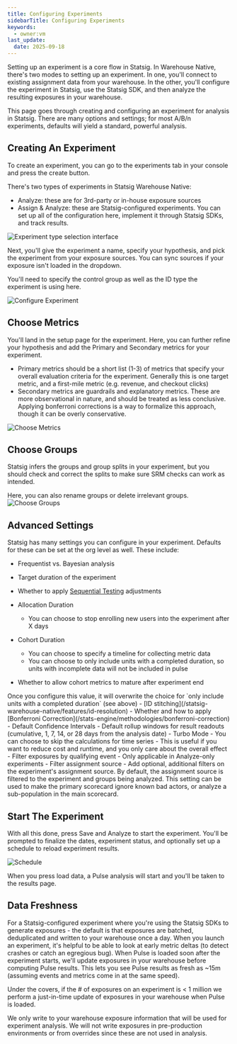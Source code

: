 ```yaml
---
title: Configuring Experiments
sidebarTitle: Configuring Experiments
keywords:
  - owner:vm
last_update:
  date: 2025-09-18
---
```


Setting up an experiment is a core flow in Statsig. In Warehouse Native, there's two modes to setting up an experiment. In one, you'll connect to existing assignment data from your warehouse. In the other, you'll configure the experiment in Statsig, use the Statsig SDK, and then analyze the resulting exposures in your warehouse.

This page goes through creating and configuring an experiment for analysis in Statsig. There are many options and settings; for most A/B/n experiments, defaults will yield a standard, powerful analysis.

## Creating An Experiment

To create an experiment, you can go to the experiments tab in your console and press the create button.

There's two types of experiments in Statsig Warehouse Native:

- Analyze: these are for 3rd-party or in-house exposure sources
- Assign & Analyze: these are Statsig-configured experiments. You can set up all of the configuration here, implement it through Statsig SDKs, and track results.

![Experiment type selection interface](https://github.com/statsig-io/docs/assets/31516123/30954be6-7c2e-48f4-8072-f196349adbc3)

Next, you'll give the experiment a name, specify your hypothesis, and pick the experiment from your exposure sources. You can sync sources
if your exposure isn't loaded in the dropdown.

You'll need to specify the control group as well as the ID type the experiment is using here.

![Configure Experiment](https://github.com/user-attachments/assets/7984bdd3-e2bf-4322-8230-18e3222077e9)

## Choose Metrics

You'll land in the setup page for the experiment. Here, you can further refine your hypothesis and add the Primary and Secondary metrics for your experiment.

- Primary metrics should be a short list (1-3) of metrics that specify your overall evaluation criteria for the experiment. Generally this is one target metric, and a first-mile metric (e.g. revenue, and checkout clicks)
- Secondary metrics are guardrails and explanatory metrics. These are more observational in nature, and should be treated as less conclusive. Applying bonferroni corrections is a way to formalize this approach, though it can be overly conservative.

![Choose Metrics](https://user-images.githubusercontent.com/102695539/264101219-396f00f6-fbdc-4944-94c0-62354eaa2980.png)

## Choose Groups

Statsig infers the groups and group splits in your experiment, but you should check and correct the splits to make sure SRM checks can work as intended.

Here, you can also rename groups or delete irrelevant groups.
![Choose Groups](https://github.com/user-attachments/assets/33de7e4f-a0f8-4fcd-bde0-850a57055b71)

## Advanced Settings

Statsig has many settings you can configure in your experiment. Defaults for these can be set at the org level as well. These include:

- Frequentist vs. Bayesian analysis
- Target duration of the experiment
- Whether to apply [Sequential Testing](/experiments-plus/sequential-testing) adjustments
- Allocation Duration
  - You can choose to stop enrolling new users into the experiment after X days
  
- Cohort Duration
  - You can choose to specify a timeline for collecting metric data
  - You can choose to only include units with a completed duration, so units with incomplete data will not be included in pulse
- Whether to allow cohort metrics to mature after experiment end

<Note>
Once you configure this value, it will overwrite the choice for `only include units with a completed duration` (see above)
</Note>
- [ID stitching](/statsig-warehouse-native/features/id-resolution)
- Whether and how to apply [Bonferroni Correction](/stats-engine/methodologies/bonferroni-correction)
- Default Confidence Intervals
- Default rollup windows for result readouts (cumulative, 1, 7, 14, or 28 days from the analysis date)
- Turbo Mode
  - You can choose to skip the calculations for time series
  - This is useful if you want to reduce cost and runtime, and you only care about the overall effect
- Filter exposures by qualifying event
  - Only applicable in Analyze-only experiments
- Filter assignment source
  - Add optional, additional filters on the experiment's assignment source. By default, the assignment source is filtered to the experiment and groups being analyzed. This setting can be used to make the primary scorecard ignore known bad actors, or analyze a sub-population in the main scorecard.

## Start The Experiment

With all this done, press Save and Analyze to start the experiment. You'll be prompted to finalize the dates, experiment status, and optionally set up a schedule to reload experiment results.

![Schedule](https://user-images.githubusercontent.com/102695539/264101192-1626481b-3c45-4622-b7c8-1e9638436a8d.png)

When you press load data, a Pulse analysis will start and you'll be taken to the results page.

## Data Freshness

For a Statsig-configured experiment where you're using the Statsig SDKs to generate exposures - the default is that exposures are batched, deduplicated and written to your warehouse once a day. When you launch an experiment, it's helpful to be able to look at early metric deltas (to detect crashes or catch an egregious bug). When Pulse is loaded soon after the experiment starts, we'll update exposures in your warehouse before computing Pulse results. This lets you see Pulse results as fresh as ~15m (assuming events and metrics come in at the same speed).

Under the covers, if the # of exposures on an experiment is < 1 million we perform a just-in-time update of exposures in your warehouse when Pulse is loaded.

<Note>
We only write to your warehouse exposure information that will be used for experiment analysis. We will not write exposures in pre-production environments or from overrides since these are not used in analysis.
</Note>

